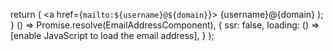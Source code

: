   return (
    <a href={`mailto:${username}@${domain}`}>
      {username}@{domain}
    </a>
  );
}
  () => Promise.resolve(EmailAddressComponent),
  {
    ssr: false,
    loading: () => <span>[enable JavaScript to load the email address]</span>,
  }
);
